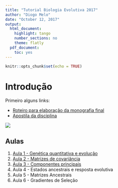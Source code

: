 ```yaml
---
title: "Tutorial Biologia Evolutiva 2017"
author: "Diogo Melo"
date: "October 12, 2017"
output:
  html_document:
    highlight: tango
    number_sections: no
    theme: flatly
  pdf_document:
    toc: yes
---
```


```r
knitr::opts_chunk$set(echo = TRUE)
```

# Introdução

Primeiro alguns links:

- [Roteiro para elaboração da monografia final](http://diogro.github.io/BioEvol/roteiro.html)
- [Apostila da disciplina](https://github.com/lem-usp/apostila-bio-evol/blob/master/apostila-Bio312.pdf?raw=true)

![](./darwin.jpg)

## Aulas

1. [Aula 1 - Genética quantitativa e evolução](http://diogro.github.io/BioEvol/aula1.html)
2. [Aula 2 - Matrizes de covariância](http://diogro.github.io/BioEvol/aula2.html)
3. [Aula 3 - Componentes principais](http://diogro.github.io/BioEvol/aula3.html)
4. Aula 4 - Estados ancestrais e resposta evolutiva
5. Aula 5 - Matrizes Ancestrais
6. Aula 6 - Gradientes de Seleção